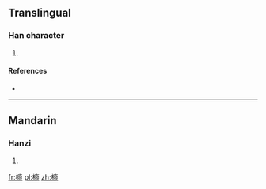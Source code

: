 ==Translingual==

===Han character===
{{Han char|rn=75|rad=木|as=15|sn=19|four=40947|canj=DINE,XDINE}}

# {{defn|Han|sort=木15}}

====References====
* {{Han ref|kx=0561.010|dkj=15824|dj=0949.280|hdz=21315.060|uh=6AE0|ud=27360|bh=F24D|bd=62029}}

----

==Mandarin==

===Hanzi===
{{cmn-hanzi|pin=[[fèi]] ([[fei4]]), [[zhù]] ([[zhu4]])|wg=fei<sup>4</sup>, chu<sup>4</sup>}}

# {{defn|lang=cmn|sort=木15}}

[[fr:櫠]]
[[pl:櫠]]
[[zh:櫠]]
